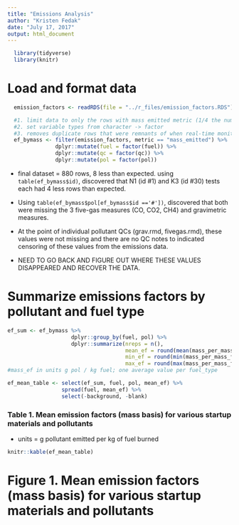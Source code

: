```yaml
---
title: "Emissions Analysis"
author: "Kristen Fedak"
date: "July 17, 2017"
output: html_document
---
```



```r
  library(tidyverse)
  library(knitr)
```

# Load and format data
```r
  emission_factors <- readRDS(file = "../r_files/emission_factors.RDS")
```

```r
  #1. limit data to only the rows with mass emitted metric (1/4 the number of rows of original - exlude concentrations,mass of carbon emitted, and instrument) 
  #2. set variable types from character -> factor
  #3. removes duplicate rows that were remnants of when real-time monitors had timestamps, so multiple rows per test even though the mass_ef was a single value for the test. 
  ef_bymass <- filter(emission_factors, metric == "mass_emitted") %>%
               dplyr::mutate(fuel = factor(fuel)) %>%
               dplyr::mutate(qc = factor(qc)) %>%
               dplyr::mutate(pol = factor(pol))
```
* final dataset = 880 rows, 8 less than expected. using `table(ef_bymass$id)`, discovered that N1 (id #1) and K3 (id #30) tests each had 4 less rows than expected. 
* Using `table(ef_bymass$pol[ef_bymass$id =='#'])`, discovered that both were missing the 3 five-gas measures (CO, CO2, CH4) and gravimetric measures. 
* At the point of individual pollutant QCs (grav.rmd, fivegas.rmd), these values were not missing and there are no QC notes to indicated censoring of these values from the emissions data. 

* NEED TO GO BACK AND FIGURE OUT WHERE THESE VALUES DISAPPEARED AND RECOVER THE DATA. 


# Summarize emissions factors by pollutant and fuel type
```r
ef_sum <- ef_bymass %>%
                    dplyr::group_by(fuel, pol) %>%
                    dplyr::summarize(nreps = n(),
                                     mean_ef = round(mean(mass_per_mass_fuel, na.rm = TRUE), 4),
                                     min_ef = round(min(mass_per_mass_fuel, na.rm = TRUE), 4),
                                     max_ef = round(max(mass_per_mass_fuel, na.rm = TRUE), 4))
#mass_ef in units g pol / kg fuel; one average value per fuel_type

ef_mean_table <- select(ef_sum, fuel, pol, mean_ef) %>%
                 spread(fuel, mean_ef) %>%
                 select(-background, -blank)
```

### Table 1. Mean emission factors (mass basis) for various startup materials and pollutants
* units = g pollutant emitted per kg of fuel burned
```r
knitr::kable(ef_mean_table)
```

# Figure 1. Mean emission factors (mass basis) for various startup materials and pollutants

```r
  
```

